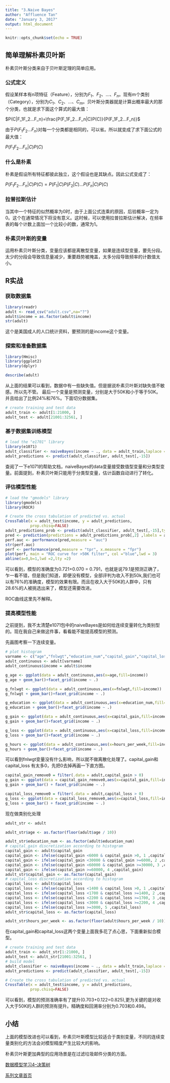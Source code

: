 ```yaml
---
title: "3.Naive Bayes"
author: "Affluence Tan"
date: "January 3, 2017"
output: html_document
---
```


```r
knitr::opts_chunk$set(echo = TRUE)
```

## 简单理解朴素贝叶斯

朴素贝叶斯分类来自于贝叶斯定理的简单应用。

### 公式定义

假设某样本有n项特征（Feature），分别为$F_1$、$F_2$、...、$F_n$。现有m个类别（Category），分别为$C_1$、$C_2$、...、$C_m$。贝叶斯分类器就是计算出概率最大的那个分类，也就是求下面这个算式的最大值：

$P(C|F_1F_2...F_n)=\frac{P(F_1F_2...F_n|C)P(C)}{P(F_1F_2...F_n)}$

由于$P(F_1F_2...F_n)$对每一个分类都是相同的，可以省。所以就变成了求下面公式的最大值：

$P(F_1F_2...F_n|C)P(C)$

### 什么是朴素

朴素是假设所有特征都彼此独立，这个假设也是其缺点。因此公式变成了：

$P(F_1F_2...F_n|C)P(C)=P(F_1|C)P(F_2|C)...P(F_n|C)P(C)$

### 拉普拉斯估计

当其中一个特征的似然概率为0时，由于上面公式连乘的原因，后验概率一定为0。这个在通常情况下将没有意义。这时候，可以使用拉普拉斯估计解决，在频率表的每个计数上面加一个比较小的数，通常为1。

### 朴素贝叶斯的变量

运用朴素贝叶斯分类，变量应该都是离散型变量，如果是连续型变量，要先分段。太少的分段会导致信息量减少，重要趋势被掩盖，太多分段导致频率的计数值太小。

## R实战

### 获取数据集
```r
library(readr)
adult <- read_csv("adult.csv",na="?")
adult$income = as.factor(adult$income)
str(adult)
```
这个是美国成人的人口统计资料，要预测的是income这个变量。

### 探索和准备数据集
```r
library(Hmisc)
library(ggplot2)
library(dplyr)
```
```r
describe(adult)
```
从上面的结果可以看到，数据中有一些缺失值。但是据说朴素贝叶斯对缺失值不敏感。所以先不管。
最后一个变量是预测变量，分别是大于50K和小于等于50K。并且给出了比例24%和76%。下面切分数据集。
```r
# create training and test data
adult_train <- adult[1:21000, ]
adult_test <- adult[21001:32561, ]
```
### 基于数据集训练模型
```r
# load the "e1701" library
library(e1071)
adult_classifier <- naiveBayes(income ~ ., data = adult_train,laplace = 1)
adult_predictions <- predict(adult_classifier, adult_test[,-15])
```
查阅了一下e1071的帮助文档，naiveBayes的data变量接受数值型变量和分类型变量。前面提到，朴素贝叶斯只能用于分类型变量，估计函数自动进行了转化。

### 评估模型性能
```r

# load the "gmodels" library
library(gmodels)
library(ROCR)

# Create the cross tabulation of predicted vs. actual
CrossTable(x = adult_test$income, y = adult_predictions,
           prop.chisq=FALSE)
adult_predictions_prob <- predict(adult_classifier, adult_test[,-15],type = "raw")
pred <- prediction(predictions = adult_predictions_prob[,2] ,labels = adult_test$income)
perf.auc <- performance(pred,measure = "auc")
str(perf.auc)
perf <- performance(pred,measure = "tpr", x.measure = "fpr")
plot(perf, main = "ROC curve for >50K filter", col ="blue",lwd = 3)
abline(a=0,b=1,lwd =2,lty =2)
```

可以看到，模型的准确度为0.721+0.070 = 0.791，也就是说79.1是预测正确了，乍一看不错，但是我们知道，即便没有模型，全部评判为收入不到50k,我们也可以有76%的准确度，模型的效果有限。而且在收入大于50K的人群中，只有28.6%的人被挑选出来了，模型还需要改进。

ROC曲线这里先不解释。

### 提高模型性能
之前提到，我不太清楚e1071包中的naiveBayes是如何给连续变量转化为类别型的。现在我自己来做这件事，看看能不能提高模型的预测。

先画图考察一下连续变量。
```r
# plot histogram 
varname <- c("age","fnlwgt","education_num","capital_gain","capital_loss","hours_per_week")
adult_continuous <- adult[varname]
adult_continuous$income = adult$income

g_age <- ggplot(data = adult_continuous,aes(x=age,fill=income))
g_age + geom_bar()+facet_grid(income ~ .)

g_fnlwgt <- ggplot(data = adult_continuous,aes(x=fnlwgt,fill=income))
g_fnlwgt + geom_bar()+facet_grid(income ~ .)

g_education <- ggplot(data = adult_continuous,aes(x=education_num,fill=income))
g_education + geom_bar()+facet_grid(income ~ .)

g_gain <- ggplot(data = adult_continuous,aes(x=capital_gain,fill=income))
g_gain + geom_bar()+facet_grid(income ~ .)

g_loss <- ggplot(data = adult_continuous,aes(x=capital_loss,fill=income))
g_loss + geom_bar()+facet_grid(income ~ .)

g_hours <- ggplot(data = adult_continuous,aes(x=hours_per_week,fill=income))
g_hours + geom_bar()+facet_grid(income ~ .)
```

可以看到fnlwgt变量没有什么影响，所以就不做离散化处理了。capital_gain和capital_loss 有太多0，先把0去掉再画一下直方图。
```r
capital_gain_remove0 = filter(.data = adult,capital_gain > 0)
g_gain <- ggplot(data = capital_gain_remove0,aes(x=capital_gain,fill=income))
g_gain + geom_bar() + facet_grid(income ~ .)

capital_loss_remove0 = filter(.data = adult,capital_loss > 0)
g_loss <- ggplot(data = capital_loss_remove0,aes(x=capital_loss,fill=income))
g_loss + geom_bar() + facet_grid(income ~ .)
```

现在做类别化处理

```r
adult_str <- adult

adult_str$age <- as.factor(floor(adult$age / 10))

adult_str$education_num <- as.factor(adult$education_num)
# capital_gain discretization according to histogram
capital_gain <- adult$capital_gain
capital_gain <- ifelse(capital_gain <6000 & capital_gain >0, 1 ,capital_gain)
capital_gain <- ifelse(capital_gain <30000 & capital_gain >=6000, 2 ,capital_gain)
capital_gain <- ifelse(capital_gain <60000 & capital_gain >=30000, 3 ,capital_gain)
capital_gain <- ifelse(capital_gain >=60000, 4 ,capital_gain)
adult_str$capital_gain <- as.factor(capital_gain)
# capital_loss discretization according to histogram
capital_loss <- adult$capital_loss
capital_loss <- ifelse(capital_loss <1400 & capital_loss >0, 1 ,capital_loss)
capital_loss <- ifelse(capital_loss <1700 & capital_loss >=1400, 2 ,capital_loss)
capital_loss <- ifelse(capital_loss <2200 & capital_loss >=1700, 3 ,capital_loss)
capital_loss <- ifelse(capital_loss <3000 & capital_loss >=2200, 4 ,capital_loss)
capital_loss <- ifelse(capital_loss >=3000, 5 ,capital_loss)
adult_str$capital_loss <- as.factor(capital_loss)

adult_str$hours_per_week <- as.factor(floor(adult$hours_per_week / 10))
```

在capital_gain和capital_loss这两个变量上面我多花了点心思，下面重新拟合模型。

```r
# create training and test data
adult_train <- adult_str[1:21000, ]
adult_test <- adult_str[21001:32561, ]
# build model
adult_classifier <- naiveBayes(income ~ ., data = adult_train,laplace = 1)
adult_predictions <- predict(adult_classifier, adult_test[,-15])
```
```r
# Create the cross tabulation of predicted vs. actual
CrossTable(x = adult_test$income, y = adult_predictions,
           prop.chisq=FALSE)
```

可以看到，模型的预测准确率有了提升(0.703+0.122=0.825),更为关键的是对收入大于50K的人群的预测有提升。精确度和回溯率分别为0.703和0.498。

## 小结
上面的模型改进也可以看到，朴素贝叶斯模型比较适合于类别变量，不同的连续变量类别化的方法会对模型精度产生比较大的影响。

朴素贝叶斯更加典型的应用场景是在过滤垃圾邮件分类的方面。

[数据模型学习4--决策树](Decision_Tree.html)

[系列文章首页](Preface.html)